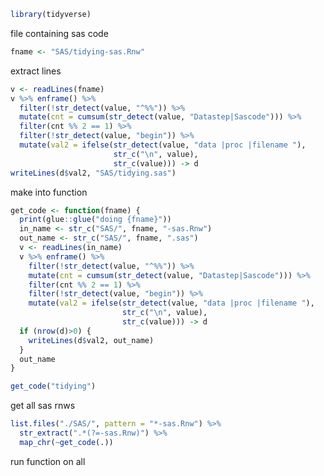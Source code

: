 
```r
library(tidyverse)
```

file containing sas code

```r
fname <- "SAS/tidying-sas.Rnw"
```

extract lines

```r
v <- readLines(fname)
v %>% enframe() %>% 
  filter(!str_detect(value, "^%%")) %>% 
  mutate(cnt = cumsum(str_detect(value, "Datastep|Sascode"))) %>% 
  filter(cnt %% 2 == 1) %>% 
  filter(!str_detect(value, "begin")) %>% 
  mutate(val2 = ifelse(str_detect(value, "data |proc |filename "), 
                       str_c("\n", value),
                       str_c(value))) -> d
writeLines(d$val2, "SAS/tidying.sas")
```

make into function

```r
get_code <- function(fname) {
  print(glue::glue("doing {fname}"))
  in_name <- str_c("SAS/", fname, "-sas.Rnw")
  out_name <- str_c("SAS/", fname, ".sas")
  v <- readLines(in_name)
  v %>% enframe() %>% 
    filter(!str_detect(value, "^%%")) %>% 
    mutate(cnt = cumsum(str_detect(value, "Datastep|Sascode"))) %>% 
    filter(cnt %% 2 == 1) %>% 
    filter(!str_detect(value, "begin")) %>% 
    mutate(val2 = ifelse(str_detect(value, "data |proc |filename "), 
                         str_c("\n", value),
                         str_c(value))) -> d
  if (nrow(d)>0) {
    writeLines(d$val2, out_name)
  }
  out_name
}
```

```r
get_code("tidying")
```


get all sas rnws

```r
list.files("./SAS/", pattern = "*-sas.Rnw") %>% 
  str_extract(".*(?=-sas.Rnw)") %>% 
  map_chr(~get_code(.))
```


run function on all
